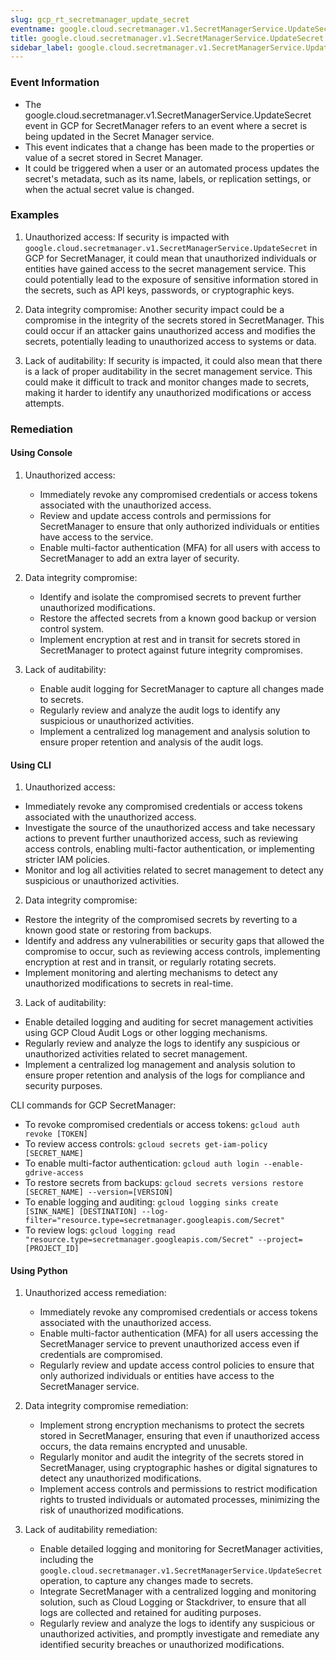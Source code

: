 ```yaml
--- 
slug: gcp_rt_secretmanager_update_secret
eventname: google.cloud.secretmanager.v1.SecretManagerService.UpdateSecret
title: google.cloud.secretmanager.v1.SecretManagerService.UpdateSecret
sidebar_label: google.cloud.secretmanager.v1.SecretManagerService.UpdateSecret
---
```

                       
### Event Information

- The google.cloud.secretmanager.v1.SecretManagerService.UpdateSecret event in GCP for SecretManager refers to an event where a secret is being updated in the Secret Manager service.
- This event indicates that a change has been made to the properties or value of a secret stored in Secret Manager.
- It could be triggered when a user or an automated process updates the secret's metadata, such as its name, labels, or replication settings, or when the actual secret value is changed.


### Examples

1. Unauthorized access: If security is impacted with `google.cloud.secretmanager.v1.SecretManagerService.UpdateSecret` in GCP for SecretManager, it could mean that unauthorized individuals or entities have gained access to the secret management service. This could potentially lead to the exposure of sensitive information stored in the secrets, such as API keys, passwords, or cryptographic keys.

2. Data integrity compromise: Another security impact could be a compromise in the integrity of the secrets stored in SecretManager. This could occur if an attacker gains unauthorized access and modifies the secrets, potentially leading to unauthorized access to systems or data.

3. Lack of auditability: If security is impacted, it could also mean that there is a lack of proper auditability in the secret management service. This could make it difficult to track and monitor changes made to secrets, making it harder to identify any unauthorized modifications or access attempts.

### Remediation

#### Using Console

1. Unauthorized access:
   - Immediately revoke any compromised credentials or access tokens associated with the unauthorized access.
   - Review and update access controls and permissions for SecretManager to ensure that only authorized individuals or entities have access to the service.
   - Enable multi-factor authentication (MFA) for all users with access to SecretManager to add an extra layer of security.

2. Data integrity compromise:
   - Identify and isolate the compromised secrets to prevent further unauthorized modifications.
   - Restore the affected secrets from a known good backup or version control system.
   - Implement encryption at rest and in transit for secrets stored in SecretManager to protect against future integrity compromises.

3. Lack of auditability:
   - Enable audit logging for SecretManager to capture all changes made to secrets.
   - Regularly review and analyze the audit logs to identify any suspicious or unauthorized activities.
   - Implement a centralized log management and analysis solution to ensure proper retention and analysis of the audit logs.

#### Using CLI

1. Unauthorized access:
- Immediately revoke any compromised credentials or access tokens associated with the unauthorized access.
- Investigate the source of the unauthorized access and take necessary actions to prevent further unauthorized access, such as reviewing access controls, enabling multi-factor authentication, or implementing stricter IAM policies.
- Monitor and log all activities related to secret management to detect any suspicious or unauthorized activities.

2. Data integrity compromise:
- Restore the integrity of the compromised secrets by reverting to a known good state or restoring from backups.
- Identify and address any vulnerabilities or security gaps that allowed the compromise to occur, such as reviewing access controls, implementing encryption at rest and in transit, or regularly rotating secrets.
- Implement monitoring and alerting mechanisms to detect any unauthorized modifications to secrets in real-time.

3. Lack of auditability:
- Enable detailed logging and auditing for secret management activities using GCP Cloud Audit Logs or other logging mechanisms.
- Regularly review and analyze the logs to identify any suspicious or unauthorized activities related to secret management.
- Implement a centralized log management and analysis solution to ensure proper retention and analysis of the logs for compliance and security purposes.

CLI commands for GCP SecretManager:
- To revoke compromised credentials or access tokens: `gcloud auth revoke [TOKEN]`
- To review access controls: `gcloud secrets get-iam-policy [SECRET_NAME]`
- To enable multi-factor authentication: `gcloud auth login --enable-gdrive-access`
- To restore secrets from backups: `gcloud secrets versions restore [SECRET_NAME] --version=[VERSION]`
- To enable logging and auditing: `gcloud logging sinks create [SINK_NAME] [DESTINATION] --log-filter="resource.type=secretmanager.googleapis.com/Secret"`
- To review logs: `gcloud logging read "resource.type=secretmanager.googleapis.com/Secret" --project=[PROJECT_ID]`

#### Using Python

1. Unauthorized access remediation:
   - Immediately revoke any compromised credentials or access tokens associated with the unauthorized access.
   - Enable multi-factor authentication (MFA) for all users accessing the SecretManager service to prevent unauthorized access even if credentials are compromised.
   - Regularly review and update access control policies to ensure that only authorized individuals or entities have access to the SecretManager service.

2. Data integrity compromise remediation:
   - Implement strong encryption mechanisms to protect the secrets stored in SecretManager, ensuring that even if unauthorized access occurs, the data remains encrypted and unusable.
   - Regularly monitor and audit the integrity of the secrets stored in SecretManager, using cryptographic hashes or digital signatures to detect any unauthorized modifications.
   - Implement access controls and permissions to restrict modification rights to trusted individuals or automated processes, minimizing the risk of unauthorized modifications.

3. Lack of auditability remediation:
   - Enable detailed logging and monitoring for SecretManager activities, including the `google.cloud.secretmanager.v1.SecretManagerService.UpdateSecret` operation, to capture any changes made to secrets.
   - Integrate SecretManager with a centralized logging and monitoring solution, such as Cloud Logging or Stackdriver, to ensure that all logs are collected and retained for auditing purposes.
   - Regularly review and analyze the logs to identify any suspicious or unauthorized activities, and promptly investigate and remediate any identified security breaches or unauthorized modifications.


 